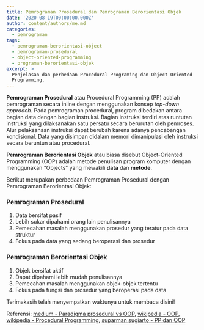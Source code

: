 ```yaml
---
title: Pemrograman Prosedural dan Pemrograman Berorientasi Objek
date: '2020-08-19T00:00:00.000Z'
author: content/authors/me.md
categories:
  - pemrograman
tags:
  - pemrograman-berorientasi-object
  - pemrograman-prosedural
  - object-oriented-programming
  - programan-berorientasi-objek
excerpt: >
  Penjelasan dan perbedaan Procedural Programing dan Object Oriented
  Programming.
---
```


**Pemrograman Prosedural** atau Procedural Programming (PP) adalah pemrograman secara inline dengan menggunakan konsep *top-down approach*. Pada pemrograman procedural, program dibedakan antara bagian data dengan bagian instruksi. Bagian instruksi terdiri atas runtutan instruksi yang dilaksanakan satu persatu secara berurutan oleh pemroses. Alur pelaksanaan instruksi dapat berubah karena adanya pencabangan kondisional. Data yang disimpan didalam memori dimanipulasi oleh instruksi secara beruntun atau procedural.

**Pemrograman Berorientasi Objek** atau biasa disebut Object-Oriented Programming (OOP) adalah metode penulisan program komputer dengan menggunakan “Objects” yang mewakili **data** dan **metode**.

Berikut merupakan perbedaan Pemrograman Prosedural dengan Pemrograman Berorientasi Objek:

### Pemrograman Prosedural

1. Data bersifat pasif
2. Lebih sukar dipahami orang lain penulisannya
3. Pemecahan masalah menggunakan prosedur yang teratur pada data struktur
4. Fokus pada data yang sedang beroperasi dan prosedur

### Pemrograman Berorientasi Objek

1. Objek bersifat aktif
2. Dapat dipahami lebih mudah penulisannya
3. Pemecahan masalah menggunakan objek-objek tertentu
4. Fokus pada fungsi dan prosedur yang beroperasi pada data

Terimakasih telah menyempatkan waktunya untuk membaca disini!

Referensi: [medium - Paradigma prosedural vs OOP](https://medium.com/@masbe/paradigma-imperatif-vs-object-oriented-programming-oop-5e2477580cb1), [wikipedia - OOP](https://en.wikipedia.org/wiki/Object-oriented_programming#:~\:text=Object%2Doriented%20programming%20\(OOP\),\(often%20known%20as%20methods\).), [wikipedia - Procedural Programming](https://en.wikipedia.org/wiki/Procedural_programming), [suparman sugiarto - PP dan OOP](https://docplayer.info/125885526-Perbedaan-antara-procedural-programming-dengan-object-oriented-programming.html)
